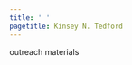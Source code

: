 ```yaml
---
title: ' '
pagetitle: Kinsey N. Tedford
---
```


<link rel="stylesheet" href="styles.css" type="text/css">

outreach materials